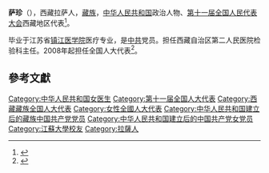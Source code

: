 '''萨珍'''（{{bd|1959年||}}），西藏拉萨人，[[藏族|藏族]]，[[中华人民共和国|中华人民共和国]]政治人物、[[第十一届全国人民代表大会|第十一届全国人民代表大会]]西藏地区代表<ref>{{cite web|author=新华网|title=第十一届全国人大代表|url=http://news.xinhuanet.com/ziliao/2008-03/03/content_7708230.htm?node=36628|publisher=新华网|accessdate=2014-01-07|archive-date=2014-01-10|archive-url=https://web.archive.org/web/20140110211415/http://news.xinhuanet.com/ziliao/2008-03/03/content_7708230.htm?node=36628|dead-url=no}}</ref>。

毕业于江苏省[[镇江医学院|镇江医学院]]医疗专业，是[[中共|中共]]党员。担任西藏自治区第二人民医院检验科主任。2008年起担任全国人大代表<ref>{{cite news|title=全国人大代表信息-萨珍|url= http://210.82.31.1:8084/delegate/viewDelegate.action?dbid=112437|accessdate=2013-04-05|newspaper=全国人大网|archive-url=https://web.archive.org/web/20141228075927/http://www.npc.gov.cn/delegate/viewDelegate.action?dbid=112437|archive-date=2014-12-28|dead-url=yes}}</ref>。

==參考文獻==
{{reflist}}
{{DEFAULTSORT:S薩}}
[[Category:中华人民共和国女医生|Category:中华人民共和国女医生]]
[[Category:第十一届全国人大代表|Category:第十一届全国人大代表]]
[[Category:西藏藏族全国人大代表|Category:西藏藏族全国人大代表]]
[[Category:女性全國人大代表|Category:女性全國人大代表]]
[[Category:中华人民共和国建立后的藏族中国共产党党员|Category:中华人民共和国建立后的藏族中国共产党党员]]
[[Category:中华人民共和国建立后的中国共产党女党员|Category:中华人民共和国建立后的中国共产党女党员]]
[[Category:江蘇大學校友|Category:江蘇大學校友]]
[[Category:拉薩人|Category:拉薩人]]